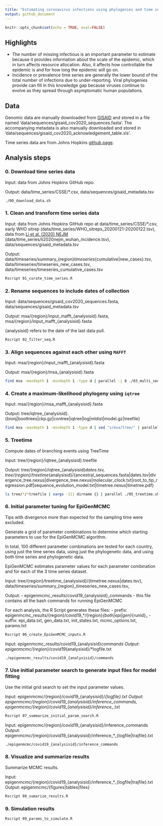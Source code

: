 ```yaml
---
title: "Estimating coronavirus infections using phylogenies and time series data"
output: github_document
---
```


```r
knitr::opts_chunk$set(echo = TRUE, eval=FALSE)
```

## Highlights

- The number of missing infectious is an important parameter to estimate because it provides information about the scale of the epidemic, which in turn affects resource allocation. Also, it affects how controllable the epidemic is and for how long the epidemic will go on.
- Incidence or prevalence time series are generally the lower bound of the total number of infections due to under-reporting. Viral phylogenies provide can fill in this knowledge gap because viruses continue to evolve as they spread through asymptomatic human populations.

## Data

Genomic data are manually downloaded from [GISAID](https://www.gisaid.org/) and stored in a file named 'data/sequences/gisaid_cov2020_sequences.fasta'. The accompanying metadata is also manually downloaded and stored in 'data/sequences/gisaid_cov2020_acknowledgement_table.xls'.

Time series data are from Johns Hopkins [github page](https://github.com/CSSEGISandData/COVID-19/tree/master/csse_covid_19_data).

## Analysis steps

### 0. Download time series data

Input: data from Johns Hopkins GitHub repo.

Output: data/time_series/CSSE/*.csv, data/sequences/gisaid_metadata.tsv

```bash
./00_download_data.sh
```

### 1. Clean and transform time series data

Input: data from Johns Hopkins GitHub repo at data/time_series/CSSE/*.csv, early WHO sitrep (data/time_series/WHO_sitreps_20200121-20200122.tsv), data from [Li et al. (2020) NEJM](https://www.nejm.org/doi/full/10.1056/NEJMoa2001316) (data/time_series/li2020nejm_wuhan_incidence.tsv), data/sequences/gisaid_metadata.tsv

Output: data/timeseries/summary_{region}_timeseries_{cumulative|new_cases}.tsv, data/timeseries/timeseries_new_cases.tsv, data/timeseries/timeseries_cumulative_cases.tsv

```bash
Rscript 01_curate_time_series.R
```

### 2. Rename sequences to include dates of collection

Input: data/sequences/gisaid_cov2020_sequences.fasta, data/sequences/gisaid_metadata.tsv

Output: msa/{region}/input_mafft_{analysisid}.fasta, msa/{region}/input_mafft_{analysisid}.fasta

{analysisid} refers to the date of the last data pull.

```bash
Rscript 02_filter_seq.R
```

### 3. Align sequences against each other using `MAFFT`

Input: msa/{region}/input_mafft_{analysisid}.fasta

Output: msa/{region}/msa_{analysisid}.fasta

```bash
find msa -maxdepth 1 -mindepth 1 -type d | parallel -j 8 ./03_multi_sequence_alignment.sh {}
```

### 4. Create a maximum-likelihood phylogeny using `iqtree`

Input: msa/{region}/msa_mafft_{analysisid}.fasta

Output: tree/iqtree_{analysisid}.{bionj|boottrees|ckp.gz|contree|iqtree|log|mldist|model.gz|treefile}

```bash
find msa -maxdepth 1 -mindepth 1 -type d | sed "s/msa/tree/" | parallel -j 8 ./04_build_ml_tree.sh {}
```

### 5. Treetime

Compute dates of branching events using TreeTime

Input: tree/{region}/iqtree_{analysisid}.treefile

Output: tree/{region}/iqtree_{analysisid}_dates.tsv, tree/{region}/treetime_{analysisid}/{ancestral_sequences.fasta|dates.tsv|divergence_tree.nexus|divergence_tree.nexus|molecular_clock.txt|root_to_tip_regression.pdf|sequence_evolution_model.txt|timetree.nexus|timetree.pdf}

```bash
ls tree/*/*treefile | xargs -I{} dirname {} | parallel ./05_treetime.sh {}
```




### 6. Initial parameter tuning for EpiGenMCMC

Tips with divergence more than expected for the sampling time were excluded.

Generate a grid of parameter combinations to determine which starting parameters to use for the EpiGenMCMC algorithm.

In total, 100 different parameter combinations are tested for each country, using just the time series data, using just the phylogenetic data, and using both time series and phylogenetic data.

EpiGenMCMC estimates parameter values for each parameter combination and for each of the 3 time series dataset.

Input: tree/{region}/treetime_{analysisid}/{timetree.nexus|dates.tsv}, data/timeseries/summary_{region}_timeseries_new_cases.tsv,

Output: 
- epigenmcmc_results/covid19_{analysisid}_commands - this file contains all the bash commands for running EpiGenMCMC

For each analysis, the R Script generates these files:
- prefix: epigenmcmc_results/{region}/covid19_*/{region}_{both|epi|gen}_{runid}_
- suffix: epi_data.txt, gen_data.txt, init_states.txt, mcmc_options.txt, params.txt

```bash
Rscript 06_create_EpiGenMCMC_inputs.R
```

Input: epigenmcmc_results/covid19_{analysisid}_commands
Output: epigenmcmc/{region}/covid19_{analysisid}/*logfile.txt

```bash
./epigenmcmc_results/covid19_{analysisid}/commands
```

### 7. Use initial parameter search to generate input files for model fitting

Use the initial grid search to set the input parameter values.

Input: epigenmcmc/{region}/covid19_{analysisid}/*{logfile}.txt
Output: epigenmcmc/{region}/covid19_{analysisid}/inference_commands, epigenmcmc/{region}/covid19_{analysisid}/inference_*.txt

```bash
Rscript 07_summarize_initial_param_search.R
```

Input: epigenmcmc/{region}/covid19_{analysisid}/inference_commands
Output: epigenmcmc/{region}/covid19_{analysisid}/inference_*_{logfile|trajfile}.txt

```bash
./epigenmcmc/covid19_{analysisid}/inference_commands
```

### 8. Visualize and summarize results

Summarize MCMC results.

Input: epigenmcmc/{region}/covid19_{analysisid}/inference_*_{logfile|trajfile}.txt
Output: epigenmcmc/{figures|tables|files}

```bash
Rscript 08_sumarize_results.R
```

### 9. Simulation results

```bash
Rscript 09_params_to_simulate.R
```
